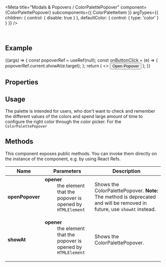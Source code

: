 
<Meta
  title="Modals & Popovers / ColorPalettePopover"
  component={ColorPalettePopover}
  subcomponents={{ ColorPaletteItem }}
  argTypes={{
    children: { control: { disable: true } },
    defaultColor: { control: { type: 'color' } }
  }}
/>

<DocsHeader />

<br />

## Example

<Canvas>
  <Story name="Default">
    {(args) => {
      const popoverRef = useRef(null);
      const onButtonClick = (e) => {
        popoverRef.current.showAt(e.target);
      };
      return (
        <>
          <Button onClick={onButtonClick}>Open Popover</Button>
          <ColorPalettePopover {...args} ref={popoverRef}>
            <ColorPaletteItem value="pink" />
            <ColorPaletteItem value="darkblue" />
            <ColorPaletteItem value="#444444" />
            <ColorPaletteItem value="rgb(0,200,0)" />
            <ColorPaletteItem value="green" />
            <ColorPaletteItem value="darkred" />
            <ColorPaletteItem value="yellow" />
            <ColorPaletteItem value="blue" />
            <ColorPaletteItem value="cyan" />
            <ColorPaletteItem value="orange" />
            <ColorPaletteItem value="#5480e7" />
            <ColorPaletteItem value="#ff6699" />
          </ColorPalettePopover>
        </>
      );
    }}
  </Story>
</Canvas>

## Properties

<ArgsTable story="." />

## Usage

The palette is intended for users, who don't want to check and remember the different values of the colors and spend large amount of time to configure the right color through the color picker. For the `ColorPalettePopover`

## Methods

This component exposes public methods. You can invoke them directly on the instance of the component, e.g. by using React Refs.

| Name            | Parameters                                                                                                                                                    | Description                                                                                                                          |
| --------------- | ------------------------------------------------------------------------------------------------------------------------------------------------------------- | ------------------------------------------------------------------------------------------------------------------------------------ |
| **openPopover** | <dl><dt className="methodText">**opener**</dt><dd className="methodText">the element that the popover is opened by</dd><dd><code>HTMLElement</code></dd></dl> | Shows the ColorPalettePopover. <b>Note:</b> The method is deprecated and will be removed in future, use <code>showAt</code> instead. |
| **showAt**      | <dl><dt className="methodText">**opener**</dt><dd className="methodText">the element that the popover is opened by</dd><dd><code>HTMLElement</code></dd></dl> | Shows the ColorPalettePopover.                                                                                                       |

<Footer />
